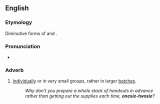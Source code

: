 ==English==

===Etymology===
Diminutive forms of {{m|en|one}} and {{m|en|two}} {{suffix|en||ie}}.

===Pronunciation===
* {{audio|en|En-au-onesie-twosie.ogg|Audio (AU)}}

===Adverb===
{{head|en|adverb|head=[[onesie]]-twosie}}

# {{lb|en|idiomatic}} [[individually|Individually]] or in very small groups, rather in larger [[batches]].
#: ''Why don't you prepare a whole stack of handouts in advance rather than getting out the supplies each time, '''onesie-twosie'''?''